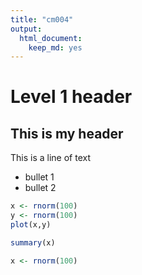 ```yaml
---
title: "cm004"
output: 
  html_document: 
    keep_md: yes
---
```


# Level 1 header

## This is my header


This is a line of text

- bullet 1
- bullet 2

```r
x <- rnorm(100)
y <- rnorm(100)
plot(x,y)
```
```r
summary(x)
```

```r
x <- rnorm(100)
```





